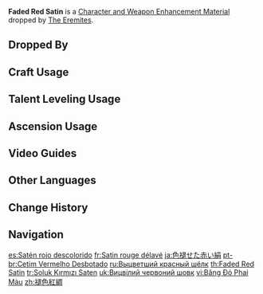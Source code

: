 {{Item Infobox
|id           = 112065
|image        = Item Faded Red Satin.png
|type         = Character and Weapon Enhancement Materials
|group        = The Eremites Materials
|group2       = General Enemy Drops
|invCategory  = Character Development Items
|quality      = 1
|description  = A piece of red satin used to cover the eyes. The fabric is slightly torn.<br>Many Eremites tend to cover their eyes with textiles, but the original intention of this practice has long been lost to the sands of time.
|source1      = Dropped by [[The Eremites]]
}}
'''Faded Red Satin''' is a [[Character and Weapon Enhancement Material]] dropped by [[The Eremites]].

==Dropped By==
{{Dropped By}}

==Craft Usage==
{{Craft Usage}}

==Talent Leveling Usage==
{{Talent Leveling Usage}}

==Ascension Usage==
{{Ascension Usage}}

==Video Guides==
{{EVT
|video1   = https://youtu.be/dAjMn8bkI0Y
|caption1 = Eremites (71 Total): Quick Farming Location & Easy Route
}}

==Other Languages==
{{Other Languages
|en      = Faded Red Satin
|zhs     = 褪色红绸
|zhs_rm  = Tuìshǎi Hóng Chóu
|zht     = 褪色紅綢
|zht_rm  = Tuìshǎi Hóng Chóu
|zh_tl   = 
|ja      = 色褪せた赤い絹
|ja_rm   = Iroaseta Akai Kinu
|ja_tl   = Faded Red Silk
|ko      = 빛바랜 붉은 비단
|ko_tl   = Faded Red Silk
|es      = Satén rojo descolorido
|es_tl   = Faded Red Satin
|fr      = Satin rouge délavé
|fr_tl   = Faded Red Satin
|ru      = Выцветший красный шёлк
|ru_tl   = Faded Red Silk
|th      = Faded Red Satin
|vi      = Băng Đỏ Phai Màu
|vi_tl   =
|de      = Verblasste rote Seide
|de_tl   = Faded Red Silk
|id      = Faded Red Satin
|pt      = Cetim Vermelho Desbotado
|pt_tl   =
|tr      = Soluk Kırmızı Saten
|tr_tl   = Pale Red Satin
|it      = Seta rossa sbiadita
|it_tl   = 
}}

==Change History==
{{Change History|3.0}}

==Navigation==
{{Development Item Navbox|Character and Weapon Enhancement Materials}}

[[es:Satén rojo descolorido]]
[[fr:Satin rouge délavé]]
[[ja:色褪せた赤い絹]]
[[pt-br:Cetim Vermelho Desbotado]]
[[ru:Выцветший красный шёлк]]
[[th:Faded Red Satin]]
[[tr:Soluk Kırmızı Saten]]
[[uk:Вицвілий червоний шовк]]
[[vi:Băng Đỏ Phai Màu]]
[[zh:褪色紅綢]]